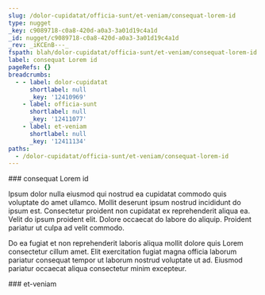 ```yaml
---
slug: /dolor-cupidatat/officia-sunt/et-veniam/consequat-lorem-id
type: nugget
_key: c9089718-c0a8-420d-a0a3-3a01d19c4a1d
_id: nugget/c9089718-c0a8-420d-a0a3-3a01d19c4a1d
_rev: _iKCEnB---_
fspath: blah/dolor-cupidatat/officia-sunt/et-veniam/consequat-lorem-id.md
label: consequat Lorem id
pageRefs: {}
breadcrumbs:
  - - label: dolor-cupidatat
      shortlabel: null
      _key: '12410969'
    - label: officia-sunt
      shortlabel: null
      _key: '12411077'
    - label: et-veniam
      shortlabel: null
      _key: '12411134'
paths:
  - /dolor-cupidatat/officia-sunt/et-veniam/consequat-lorem-id
---
```


<NuggetArea>
<Nugget slug="/dolor-cupidatat/officia-sunt/et-veniam/consequat-lorem-id" type="nugget" _key="c9089718-c0a8-420d-a0a3-3a01d19c4a1d" _id="nugget/c9089718-c0a8-420d-a0a3-3a01d19c4a1d" _rev="_iKCEnB---_" fspath="blah/dolor-cupidatat/officia-sunt/et-veniam/consequat-lorem-id.md" label="consequat Lorem id" paths="/dolor-cupidatat/officia-sunt/et-veniam/consequat-lorem-id">
<NuggetBody>
### consequat Lorem id

Ipsum dolor nulla eiusmod qui nostrud ea cupidatat commodo quis voluptate do amet ullamco. Mollit deserunt ipsum nostrud incididunt do ipsum est. Consectetur proident non cupidatat ex reprehenderit aliqua ea. Velit do ipsum proident elit. Dolore occaecat do labore do aliquip. Proident pariatur ut culpa ad velit commodo.

Do ea fugiat et non reprehenderit laboris aliqua mollit dolore quis Lorem consectetur cillum amet. Elit exercitation fugiat magna officia laborum pariatur consequat tempor ut laborum nostrud voluptate ut ad. Eiusmod pariatur occaecat aliqua consectetur minim excepteur.

</NuggetBody>
<Breadcrumbs>
<Crumbs>
<Crumb _key="12410969" label="dolor-cupidatat" /><Crumb _key="12411077" label="officia-sunt" /><Crumb _key="12411134" label="et-veniam" />
</Crumbs>
</Breadcrumbs>
</Nugget>

<NuggetsInbound>
</NuggetsInbound>
<NuggetsOutbound>
</NuggetsOutbound>
</NuggetArea>
<PassagesInbound>
<Passage direction="inbound" type="passage" _key="12411134" _id="passage/12411134" _rev="_iKCEnB----" label="et-veniam" passage="et-veniam" fspath="blah/dolor-cupidatat/officia-sunt/et-veniam" paths="/dolor-cupidatat/officia-sunt/et-veniam" slug="/dolor-cupidatat/officia-sunt/et-veniam">
<NuggetBody>
### et-veniam

</NuggetBody>
<Breadcrumbs>
<Crumbs>
<Crumb _key="12410969" label="dolor-cupidatat" /><Crumb _key="12411077" label="officia-sunt" />
</Crumbs>
</Breadcrumbs>
</Passage>

</PassagesInbound>
<PassagesOutbound>
</PassagesOutbound>